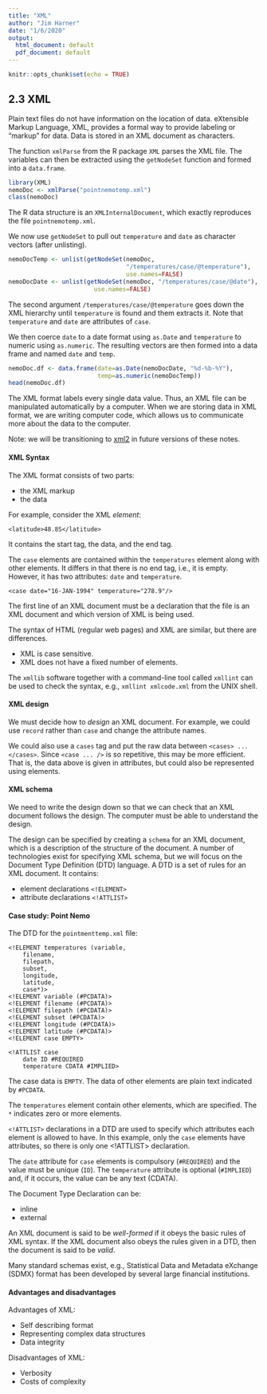 ```yaml
---
title: "XML"
author: "Jim Harner"
date: "1/6/2020"
output:
  html_document: default
  pdf_document: default
---
```


```r
knitr::opts_chunk$set(echo = TRUE)
```

## 2.3 XML

Plain text files do not have information on the location of data. eXtensible Markup Language, XML, provides a formal way to provide labeling or “markup” for data. Data is stored in an XML document as characters.

The function `xmlParse` from the R package `XML` parses the XML file. The variables can then be extracted using the `getNodeSet` function and formed into a `data.frame`.

```r
library(XML)
nemoDoc <- xmlParse("pointnemotemp.xml")
class(nemoDoc)
```
The R data structure is an `XMLInternalDocument`, which exactly reproduces the file `pointnemotemp.xml`.

We now use `getNodeSet` to pull out `temperature` and `date` as character vectors (after unlisting).
```r
nemoDocTemp <- unlist(getNodeSet(nemoDoc,
                                 "/temperatures/case/@temperature"),
                                 use.names=FALSE)
nemoDocDate <- unlist(getNodeSet(nemoDoc, "/temperatures/case/@date"),
                        use.names=FALSE)
```
The second argument `/temperatures/case/@temperature` goes down the XML hierarchy until `temperature` is found and them extracts it. Note that `temperature` and `date` are attributes of `case`.

We then coerce `date` to a date format using `as.Date` and `temperature` to numeric using `as.numeric`. The resulting vectors are then formed into a data frame and named `date` and `temp`.
```r
nemoDoc.df <- data.frame(date=as.Date(nemoDocDate, "%d-%b-%Y"),
                         temp=as.numeric(nemoDocTemp))
head(nemoDoc.df)
```

The XML format labels every single data value. Thus, an XML file can be manipulated automatically by a computer. When we are storing data in XML format, we are writing computer code, which allows us to communicate more about the data to the computer.

Note: we will be transitioning to [xml2](https://github.com/r-lib/xml2) in future versions of these notes.

#### XML Syntax

The XML format consists of two parts:  

* the XML markup  
* the data  

For example, consider the XML *element*:  
```
<latitude>48.8S</latitude>
```
It contains the start tag, the data, and the end tag.

The `case` elements are contained within the `temperatures` element along with other elements. It differs in that there is no end tag, i.e., it is empty. However, it has two attributes: `date` and `temperature`. 
```
<case date="16-JAN-1994" temperature="278.9"/>  
```

The first line of an XML document must be a declaration that the file is an XML document and which version of XML is being used.  
<?xml version="1.0"?>  

The syntax of HTML (regular web pages) and XML are similar, but there are differences.  

* XML is case sensitive.    
* XML does not have a fixed number of elements.   

The `xmllib` software together with a command-line tool called `xmllint` can be used to check the syntax, e.g.,  `xmllint xmlcode.xml` from the UNIX shell.

#### XML design

We must decide how to *design* an XML document. For example, we could use `record` rather than `case` and change the attribute names.

We could also use a `cases` tag and put the raw data between `<cases> ... </cases>`. Since `<case ... />` is so repetitive, this may be more efficient. That is, the data above is given in attributes, but could also be represented using elements.

#### XML schema

We need to write the design down so that we can check that an XML document follows the design. The computer must be able to understand the design.

The design can be specified by creating a `schema` for an XML document, which is a description of the structure of the document. A number of technologies exist for specifying XML schema, but we will focus on the Document Type Definition (DTD) language. A DTD is a set of rules for an XML document. It contains:  

* element declarations  `<!ELEMENT>`   
* attribute declarations  `<!ATTLIST>`  

#### Case study: Point Nemo

The DTD for the `pointmenttemp.xml` file:
```
<!ELEMENT temperatures (variable,
    filename,
    filepath,
    subset,
    longitude,
    latitude,
    case*)>
<!ELEMENT variable (#PCDATA)>
<!ELEMENT filename (#PCDATA)>
<!ELEMENT filepath (#PCDATA)>
<!ELEMENT subset (#PCDATA)>
<!ELEMENT longitude (#PCDATA)>
<!ELEMENT latitude (#PCDATA)>
<!ELEMENT case EMPTY>

<!ATTLIST case
    date ID #REQUIRED
    temperature CDATA #IMPLIED>
```

The case data is `EMPTY`. The data of other elements are plain text indicated by `#PCDATA`.

The `temperatures` element contain other elements, which are specified. The `*` indicates zero or more elements.

 `<!ATTLIST>` declarations in a DTD are used to specify which attributes each element is allowed to have. In this example, only the `case` elements have attributes, so there is only one <!ATTLIST> declaration.
 
The `date` attribute for `case` elements is compulsory (`#REQUIRED`) and the value must be unique (`ID`). The `temperature` attribute is optional (`#IMPLIED`) and, if it occurs, the value can be any text (CDATA).
 
The Document Type Declaration can be:  

* inline  
* external  

An XML document is said to be *well-formed* if it obeys the basic rules of XML syntax. If the XML document also obeys the rules given in a DTD, then the document is said to be *valid*.

Many standard schemas exist, e.g., Statistical Data and Metadata eXchange (SDMX) format has been developed by several large financial institutions.

#### Advantages and disadvantages

Advantages of XML:  

* Self describing format  
* Representing complex data structures  
* Data integrity

Disadvantages of XML:  

* Verbosity  
* Costs of complexity